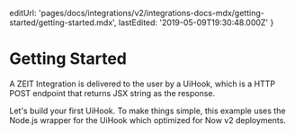 
  editUrl:
    'pages/docs/integrations/v2/integrations-docs-mdx/getting-started/getting-started.mdx',
  lastEdited: '2019-05-09T19:30:48.000Z'
}

# Getting Started

A ZEIT Integration is delivered to the user by a UiHook, which is a HTTP POST endpoint that returns JSX string as the response.

Let's build your first UiHook. To make things simple, this example uses the Node.js wrapper for the UiHook which optimized for Now v2 deployments.

<ProjectSetup />
<CreateAUiHook />
<CreateAnIntegration />
<IntegrationInstallation />
<TestingTheIntegration />
<DeployToProduction />
